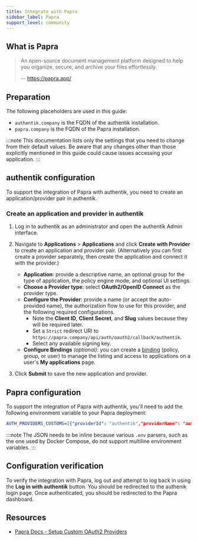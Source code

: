 ```yaml
---
title: Integrate with Papra
sidebar_label: Papra
support_level: community
---
```


## What is Papra

> An open-source document management platform designed to help you organize, secure, and archive your files effortlessly.
>
> -- https://papra.app/

## Preparation

The following placeholders are used in this guide:

- `authentik.company` is the FQDN of the authentik installation.
- `papra.company` is the FQDN of the Papra installation.

:::note
This documentation lists only the settings that you need to change from their default values. Be aware that any changes other than those explicitly mentioned in this guide could cause issues accessing your application.
:::

## authentik configuration

To support the integration of Papra with authentik, you need to create an application/provider pair in authentik.

### Create an application and provider in authentik

1. Log in to authentik as an administrator and open the authentik Admin interface.
2. Navigate to **Applications** > **Applications** and click **Create with Provider** to create an application and provider pair. (Alternatively you can first create a provider separately, then create the application and connect it with the provider.)

    - **Application**: provide a descriptive name, an optional group for the type of application, the policy engine mode, and optional UI settings.
    - **Choose a Provider type**: select **OAuth2/OpenID Connect** as the provider type.
    - **Configure the Provider**: provide a name (or accept the auto-provided name), the authorization flow to use for this provider, and the following required configurations.
        - Note the **Client ID**, **Client Secret**, and **Slug** values because they will be required later.
        - Set a `Strict` redirect URI to `https://papra.company/api/auth/oauth2/callback/authentik`.
        - Select any available signing key.
    - **Configure Bindings** _(optional)_: you can create a [binding](/docs/add-secure-apps/flows-stages/bindings/) (policy, group, or user) to manage the listing and access to applications on a user's **My applications** page.

3. Click **Submit** to save the new application and provider.

## Papra configuration

To support the integration of Papra with authentik, you'll need to add the following environment variable to your Papra deployment:

```yaml
AUTH_PROVIDERS_CUSTOMS=[{"providerId": "authentik","providerName": "authentik","providerIconUrl": "https://authentik.company/static/dist/assets/icons/icon.png","clientId": "<client_id>","clientSecret": "<client_secret>","type": "oidc","discoveryUrl": "https://authentik.company/application/o/<application_slug>/.well-known/openid-configuration","scopes": ["openid", "profile", "email"]}]
```

:::note
The JSON needs to be inline because various `.env` parsers, such as the one used by Docker Compose, do not support multiline environment variables.
:::

## Configuration verification

To verify the integration with Papra, log out and attempt to log back in using the **Log in with authentik** button. You should be redirected to the authenik login page. Once authenticated, you should be redirected to the Papra dashboard.

## Resources

- [Papra Docs - Setup Custom OAuth2 Providers](https://docs.papra.app/guides/setup-custom-oauth2-providers/)
